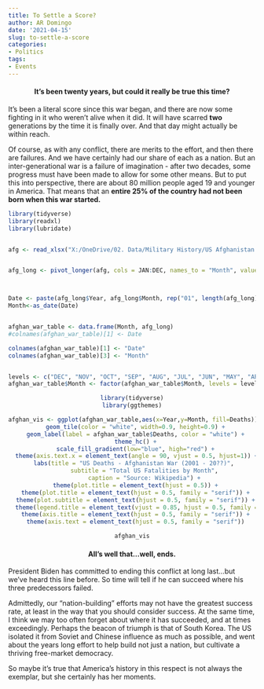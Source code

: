 ```yaml
---
title: To Settle a Score?
author: AR Domingo
date: '2021-04-15'
slug: to-settle-a-score
categories: 
- Politics
tags: 
- Events
---
```




<center>
<h4>It's been twenty years, but could it really be true this time?</h4>
</center>


It's been a literal score since this war began, and there are now some fighting in it who weren't alive when it did.  It will have scarred **two** generations by the time it is finally over.  And that day might actually be within reach.<br>

Of course, as with any conflict, there are merits to the effort, and then there are failures.  And we have certainly had our share of each as a nation.  But an inter-generational war is a failure of imagination - after two decades, some progress must have been made to allow for some other means.  But to put this into perspective, there are about 80 million people aged 19 and younger in America.  That means that an **entire 25% of the country had not been born when this war started.**



```r

library(tidyverse)
library(readxl)
library(lubridate)


afg <- read_xlsx("X:/OneDrive/02. Data/Military History/US Afghanistan War Deaths by Month.xlsx")


afg_long <- pivot_longer(afg, cols = JAN:DEC, names_to = "Month", values_to = "Deaths")



Date <- paste(afg_long$Year, afg_long$Month, rep("01", length(afg_long)), sep = "-")
Month<-as_date(Date)


afghan_war_table <- data.frame(Month, afg_long)
#colnames(afghan_war_table)[1] <- Date

colnames(afghan_war_table)[1] <- "Date"
colnames(afghan_war_table)[3] <- "Month"


levels <- c("DEC", "NOV", "OCT", "SEP", "AUG", "JUL", "JUN", "MAY", "APR", "MAR", "FEB", "JAN")     
afghan_war_table$Month <- factor(afghan_war_table$Month, levels = levels)


```




<center>

```r

library(tidyverse)
library(ggthemes)

afghan_vis <- ggplot(afghan_war_table,aes(x=Year,y=Month, fill=Deaths)) +
  geom_tile(color = "white", width=0.9, height=0.9) +
  geom_label(label = afghan_war_table$Deaths, color = "white") +
  theme_hc() +
  scale_fill_gradient(low="blue", high="red") +
  theme(axis.text.x = element_text(angle = 90, vjust = 0.5, hjust=1)) +
  labs(title = "US Deaths - Afghanistan War (2001 - 20??)", 
       subtitle = "Total US Fatalities by Month",
       caption = "Source: Wikipedia") +
  theme(plot.title = element_text(hjust = 0.5)) +
  theme(plot.title = element_text(hjust = 0.5, family = "serif")) +
  theme(plot.subtitle = element_text(hjust = 0.5, family = "serif")) +
  theme(legend.title = element_text(vjust = 0.85, hjust = 0.5, family = "serif")) +
  theme(axis.title = element_text(hjust = 0.5, family = "serif")) +
  theme(axis.text = element_text(hjust = 0.5, family = "serif"))

afghan_vis


```
</center>


<center>
<h4>All's well that...well, ends.</h4>
</center>


President Biden has committed to ending this conflict at long last...but we've heard this line before.  So time will tell if he can succeed where his three predecessors failed.

Admittedly, our "nation-building" efforts may not have the greatest success rate, at least in the way that you should consider success.  At the same time, I think we may too often forget about where it has succeeded, and at times exceedingly.  Perhaps the beacon of triumph is that of South Korea.  The US isolated it from Soviet and Chinese influence as much as possible, and went about the years long effort to help build not just a nation, but cultivate a thriving free-market democracy.  

So maybe it's true that America's history in this respect is not always the exemplar, but she certainly has her moments.


